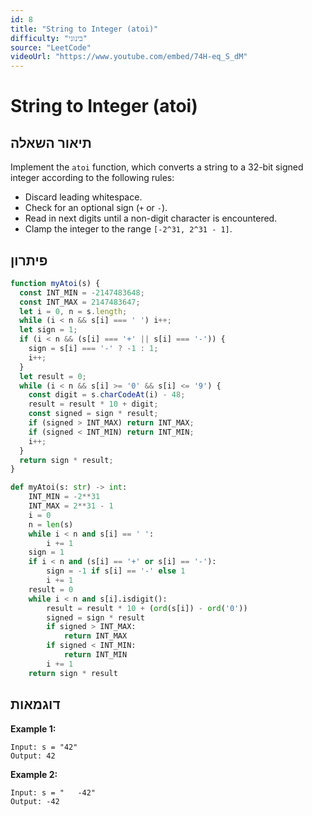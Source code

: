```yaml
---
id: 8
title: "String to Integer (atoi)"
difficulty: "בינוני"
source: "LeetCode"
videoUrl: "https://www.youtube.com/embed/74H-eq_S_dM"
---
```


# String to Integer (atoi)

## תיאור השאלה

Implement the `atoi` function, which converts a string to a 32-bit signed integer according to the following rules:

- Discard leading whitespace.
- Check for an optional sign (`+` or `-`).
- Read in next digits until a non-digit character is encountered.
- Clamp the integer to the range `[-2^31, 2^31 - 1]`.

## פיתרון

```javascript
function myAtoi(s) {
  const INT_MIN = -2147483648;
  const INT_MAX = 2147483647;
  let i = 0, n = s.length;
  while (i < n && s[i] === ' ') i++;
  let sign = 1;
  if (i < n && (s[i] === '+' || s[i] === '-')) {
    sign = s[i] === '-' ? -1 : 1;
    i++;
  }
  let result = 0;
  while (i < n && s[i] >= '0' && s[i] <= '9') {
    const digit = s.charCodeAt(i) - 48;
    result = result * 10 + digit;
    const signed = sign * result;
    if (signed > INT_MAX) return INT_MAX;
    if (signed < INT_MIN) return INT_MIN;
    i++;
  }
  return sign * result;
}
```

```python
def myAtoi(s: str) -> int:
    INT_MIN = -2**31
    INT_MAX = 2**31 - 1
    i = 0
    n = len(s)
    while i < n and s[i] == ' ':
        i += 1
    sign = 1
    if i < n and (s[i] == '+' or s[i] == '-'):
        sign = -1 if s[i] == '-' else 1
        i += 1
    result = 0
    while i < n and s[i].isdigit():
        result = result * 10 + (ord(s[i]) - ord('0'))
        signed = sign * result
        if signed > INT_MAX:
            return INT_MAX
        if signed < INT_MIN:
            return INT_MIN
        i += 1
    return sign * result
```

## דוגמאות

**Example 1:**
```
Input: s = "42"
Output: 42
```

**Example 2:**
```
Input: s = "   -42"
Output: -42
```


